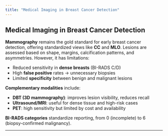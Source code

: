 ```yaml
---
title: "Medical Imaging in Breast Cancer Detection"
---
```


## Medical Imaging in Breast Cancer Detection

**Mammography** remains the gold standard for early breast cancer detection, offering standardized views like **CC** and **MLO**.
Lesions are assessed based on shape, margins, calcification patterns, and asymmetries.
However, it has limitations:

- Reduced sensitivity in **dense breasts** (BI-RADS C/D)
- High **false positive** rates → unnecessary biopsies
- Limited **specificity** between benign and malignant lesions

**Complementary modalities** include:

- **DBT (3D mammography)**: improves lesion visibility, reduces recall
- **Ultrasound/MRI**: useful for dense tissue and high-risk cases
- **PET**: high sensitivity but limited by cost and availability

**BI-RADS categories** standardize reporting, from 0 (incomplete) to 6 (biopsy-confirmed malignancy).

---

<!-- ## Medical Imaging in Breast Cancer Detection -->
<!-- 
### Mammography: The Gold Standard

- Primary tool for early detection  
- **Limitations**:  
  - Decreased sensitivity in **dense breasts** (BI-RADS C/D)  
  - Increased **false positives** → unnecessary biopsies  
  - Limited **specificity** between benign and malignant findings

---

### Complementary Modalities

- **Digital Breast Tomosynthesis (DBT)**  
  - 3D imaging improves lesion visibility  
  - Reduces recall rates  
- **Ultrasound / MRI**  
  - Effective for dense tissue and high-risk populations  
- **PET (Positron Emission Tomography)**  
  - Functional imaging with high sensitivity  
  - Limited use due to cost and complexity

---

### Mammography Essentials

- **Standard Views**  
  - CC (Cranio-Caudal) and MLO (Mediolateral Oblique)  
- **Lesion Assessment**  
  - Masses: shape and margin  
  - Calcifications: morphology and distribution  
  - Architectural distortion, asymmetry

---

### BI-RADS Categories

- 0: Incomplete – further imaging needed  
- 1–2: Negative or benign  
- 3: Probably benign – short-interval follow-up  
- 4–5: Suspicious or likely malignant – biopsy recommended  
- 6: Biopsy-proven malignancy -->
